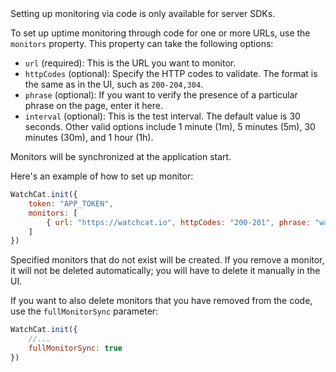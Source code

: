 
<Callout type="warning" emoji="⚠️">
    Setting up monitoring via code is only available for server SDKs.
</Callout>

To set up uptime monitoring through code for one or more URLs, use the `monitors` property.
This property can take the following options:

- `url` (required): This is the URL you want to monitor.
- `httpCodes` (optional): Specify the HTTP codes to validate. The format is the same as in the UI, such as `200-204,304`.
- `phrase` (optional): If you want to verify the presence of a particular phrase on the page, enter it here.
- `interval` (optional): This is the test interval. The default value is 30 seconds. Other valid options include 1 minute (1m), 5 minutes (5m), 30 minutes (30m), and 1 hour (1h).


<Callout type="info" emoji="ℹ️">
    Monitors will be synchronized at the application start.
</Callout>

Here's an example of how to set up monitor:

```javascript
WatchCat.init({
    token: "APP_TOKEN",
    monitors: [
        { url: "https://watchcat.io", httpCodes: "200-201", phrase: "watchcat", interval: "30s"}
    ]
})
```

Specified monitors that do not exist will be created. If you remove a monitor, it will not be deleted automatically;
you will have to delete it manually in the UI.

If you want to also delete monitors that you have removed from the code, use the `fullMonitorSync` parameter:

```javascript
WatchCat.init({
    //...
    fullMonitorSync: true
})
```